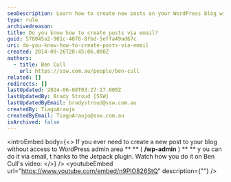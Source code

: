 ```yaml
---
seoDescription: Learn how to create new posts on your WordPress blog without access to the admin area using the Jetpack plugin and Ben Cull's video.
type: rule
archivedreason:
title: Do you know how to create posts via email?
guid: 578045a2-901c-4076-8fbd-5effa49ad67c
uri: do-you-know-how-to-create-posts-via-email
created: 2014-09-26T20:45:06.000Z
authors:
  - title: Ben Cull
    url: https://ssw.com.au/people/ben-cull
related: []
redirects: []
lastUpdated: 2024-06-08T03:27:17.000Z
lastUpdatedBy: Brady Stroud [SSW]
lastUpdatedByEmail: bradystroud@ssw.com.au
createdBy: TiagoAraujo
createdByEmail: TiagoAraujo@ssw.com.au
isArchived: false
---
```


<introEmbed
  body={<>
If you ever need to create a new post to your blog without access to WordPress admin area \*\* ** ( **/wp-admin** ) ** \*\* y ou can do it via email, t hanks to the Jetpack plugin. Watch how you do it on Ben Cull's video:
  </>}
/>
<youtubeEmbed url="https://www.youtube.com/embed/n9PlO826StQ" description={""} />
